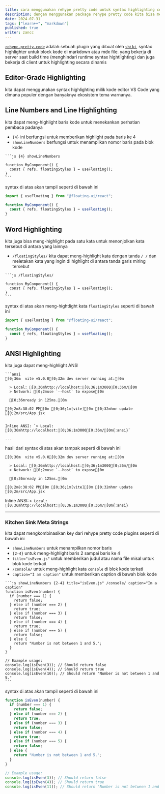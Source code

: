 ```yaml
---
title: cara menggunakan rehype pretty code untuk syntax highlighting code di markdown file
description: dengan menggunakan package rehype pretty code kita bisa menghighlight text code di file markdown kita ketika di tampilkan di browser
date: 2024-07-31
tags: ["learn++", "markdown"]
published: true
writer: zancc
---
```


[`rehype-pretty-code`](https://github.com/atomiks/rehype-pretty-code) adalah sebuah plugin yang dibuat oleh [`shiki`](https://github.com/shikijs/shiki), syntax highlighter untuk block kode di markdown atau mdx file. yang bekerja di server saat build time (menghindari runtime syntax hightlighting) dan juga bekerja di client untuk highlighting secara dinamis

## Editor-Grade Highlighting

kita dapat menggunakan syntax highlighting milik kode editor VS Code yang dimana populer dengan banyaknya ekosistem tema warnanya.

## Line Numbers and Line Highlighting

kita dapat meng-highlight baris kode untuk menekankan perhatian pembaca padanya

- `{4}` ini berfungsi untuk memberikan highlight pada baris ke 4
- `showLineNumbers` berfungsi untuk menampilkan nomor baris pada blok kode

````mdx
```js {4} showLineNumbers

function MyComponent() {
  const { refs, floatingStyles } = useFloating();
}
```
````

syntax di atas akan tampil seperti di bawah ini

```js {4} showLineNumbers
import { useFloating } from "@floating-ui/react";

function MyComponent() {
  const { refs, floatingStyles } = useFloating();
}
```

## Word Highlighting

kita juga bisa meng-highlight pada satu kata untuk menonjolkan kata tersebut di antara yang lainnya

- `/floatingStyles/` kita dapat meng-highlight kata dengan tanda `/ /` dan meletakan kata yang ingin di highlight di antara tanda garis miring tersebut

````mdx
```js /floatingStyles/

function MyComponent() {
  const { refs, floatingStyles } = useFloating();
}
```
````

syntax di atas akan meng-hightlight kata `floatingStyles` seperti di bawah ini

```js /floatingStyles/
import { useFloating } from "@floating-ui/react";

function MyComponent() {
  const { refs, floatingStyles } = useFloating();
}
```

## ANSI Highlighting

kita juga dapat meng-highlight ANSI

````mdx
```ansi
[0;36m  vite v5.0.0[0;32m dev server running at:[0m

  > Local: [0;36mhttp://localhost:[0;36;1m3000[0;36m/[0m
  > Network: [0;2muse `--host` to expose[0m

  [0;36mready in 125ms.[0m

[0;2m8:38:02 PM[0m [0;36;1m[vite][0m [0;32mhmr update [0;2m/src/App.jsx
```

Inline ANSI: `> Local: [0;36mhttp://localhost:[0;36;1m3000[0;36m/[0m{:ansi}`

---
````

hasil dari syntax di atas akan tampak seperti di bawah ini

```ansi
[0;36m  vite v5.0.0[0;32m dev server running at:[0m

  > Local: [0;36mhttp://localhost:[0;36;1m3000[0;36m/[0m
  > Network: [0;2muse `--host` to expose[0m

  [0;36mready in 125ms.[0m

[0;2m8:38:02 PM[0m [0;36;1m[vite][0m [0;32mhmr update [0;2m/src/App.jsx
```

Inline ANSI: `> Local: [0;36mhttp://localhost:[0;36;1m3000[0;36m/[0m{:ansi}`

---

### Kitchen Sink Meta Strings

kita dapat mengkombinasikan key dari rehype pretty code plugins seperti di bawah ini

- `showLineNumbers` untuk menampilkan nomor baris
- `{2-4}` untuk meng-highlight baris 2 sampai baris ke 4
- `title="isEven.js"` untuk memberikan judul atau nama file misal untuk blok kode terkait
- `/console/` untuk meng-highlight kata `console` di blok kode terkati
- `caption="I am caption"` untuk memberikan caption di bawah blok kode

````mdx
```js showLineNumbers {2-4} title="isEven.js" /console/ caption="Im a caption"
function isEven(number) {
  if (number === 1) {
    return false;
  } else if (number === 2) {
    return true;
  } else if (number === 3) {
    return false;
  } else if (number === 4) {
    return true;
  } else if (number === 5) {
    return false;
  } else {
    return "Number is not between 1 and 5.";
  }
}

// Example usage:
console.log(isEven(3)); // Should return false
console.log(isEven(4)); // Should return true
console.log(isEven(10)); // Should return "Number is not between 1 and 5."
```
````

syntax di atas akan tampil seperti di bawah ini

```js showLineNumbers {2-4} title="isEven.js" /console/ caption="Im a caption"
function isEven(number) {
  if (number === 1) {
    return false;
  } else if (number === 2) {
    return true;
  } else if (number === 3) {
    return false;
  } else if (number === 4) {
    return true;
  } else if (number === 5) {
    return false;
  } else {
    return "Number is not between 1 and 5.";
  }
}

// Example usage:
console.log(isEven(3)); // Should return false
console.log(isEven(4)); // Should return true
console.log(isEven(11)); // Should return "Number is not between 1 and 5."
```
